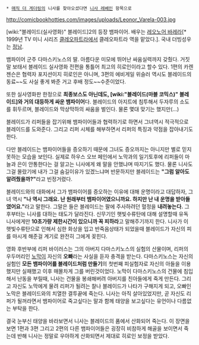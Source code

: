  * [[매직 더 게더링]]의 니사를 찾아오셨다면 [[니사 레베인]] 항목으로

http://comicbookhotties.com/images/uploads/Leonor_Varela-003.jpg

[wiki:"블레이드(실사영화)" 블레이드]2의 등장 뱀파이어. 배우는 [[레오노어 바레라]][* 1999년 TV 미니 시리즈 [[클레오파트라]]에서 클레오파트라 역을 맡았다.]. 국내 더빙성우는 [[정남]].

뱀파이어 군주 다마스키노스의 딸. 아름다운 미모에 뛰어난 싸움실력까지 갖췄다. 거짓말 보태서 블레이드 실사영화 전편을 통틀어 최고의 히로인이라고 할수 있다. 1편의 카렌 젠슨은 협력자 포지션이지 히로인은 아니며, 3편의 에비게일 위슬러 역시도 블레이드의 동료~~도 사실 좋게 봐준 거고 후배 정도~~수준이었다.

또한 실사영화판 한정으로 '''최종보스도 아닌데도, [wiki:"블레이드(마블 코믹스)" 블레이드]와 거의 대등하게 싸운 뱀파이어'''다. 블레이드의 아지트에 침투해서 두자루의 소도를 휘두르며, 블레이드와 막상막하의 싸움을 벌인다. 물론 몇대 맞기는 했지만(...)

블레이드가 리퍼들을 잡기위해 뱀파이어들과 협력하기로 하면서 그녀역시 적극적으로 블레이드를 도와준다. 그리고 리퍼 시체를 해부하면서 리퍼의 특징과 약점을 잡아내기도 한다.

다만 블레이드는 뱀파이어들을 증오하기 때문에 그녀도 증오까지는 아니지만 별로 믿지못하는 모습을 보인다. 실제로 하우스 오브 페인에서 노막과의 일기토후에 리퍼들이 마늘과 은이 안통한다는 걸 알고는 니사에게 왜 말을 안했냐며 따지기도 했다. 물론 니사도 그걸 몰랐기에 내가 그걸 숨길이유가 있겠느냐며 반문하지만 블레이드는 '''"그럼 알아도 알려줬을까?"'''라고 빈정거렸다.

블레이드와의 대화에서 그가 뱀파이어를 증오하는 이유에 대해 운명이라고 대답하자, 그녀 역시 '''"나 역시 그래요. 난 원래부터 뱀파이어였으니까요. 하지만 난 내 운명을 받아들였어요."'''라고 말한다. 그말은 들은 블레이드는 팔에 주사하려던 혈정을 '''내려놓는다.''' 그 후부터는 니사를 대하는 태도가 달라진다. 신무기인 햇빛수류탄에 대해 설명할때 유독 니사에게만 '''10초가량 제한시간이 있으니까 꼭 피하라'''고 말해주기까지 한다. 니사가 이 햇빛수류탄으로 인해서 심한 화상을 입고 반죽음상태가 되었을때 블레이드가 자신의 피를 마시게 해준걸 계기로 완전히 그에게 꽂힌다.

영화 후반부에 리퍼 바이러스는 그의 아버지 다마스키노스의 실험의 산물이며, 리퍼의 우두머리인 [[노막]]이 자신의 '''오빠'''라는 사실을 듣자 충격을 받는다. 다마스키노스는 자신의 실험인 '''모든 뱀파이어를 블레이드처럼 만들기'''의 첫번째 피실험자로 자신의 아들을 이용했지만 실패했고 이후 매몰차게 그를 버린것이었다. 노막이 다마스키노스의 건물에 침입해서 난동을 부릴때, 니사는 건물을 봉쇄해버려 아버지를 친아들에게 죽게 만든다. 그리고 자신도 노막에게 물려 리퍼가 될려는 찰나 블레이드가 나타가 구해지게 되고, 오빠인 노막은 블레이드와의 치열한 결투끝에 죽는다. 니사는 아직 살아있었지만, 곧 자신도 리퍼가 될꺼라면서 뱀파이어로 죽고싶다는 말과 함께 태양을 보고싶다는 유언이나 다름없는 부탁을 한다.

결국 눈부신 태양을 바라보면서 니사는 블레이드의 품에서 산화되어 죽는다. 이 장면을 보면 1편과 3편 그리고 2편의 다른 뱀파이어들은 굉장히 비참하게 해골을 보이면서 죽는데 반해 니사는 정말로 우아하게 산화되면서 제대로 히로인 보정을 받았다.
